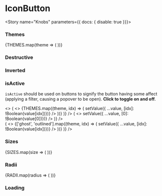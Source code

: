 


<Meta title="Components/IconButton" decorators={[withKnobs]} component={IconButton} />

# IconButton

<ImportPath component={IconButton} />

<Story name="Knobs" parameters={{ docs: { disable: true }}}>
  <div className={boolean("Inverted", false) ? 'inverted' : ''}>
    <IconButton
      isDestructive={boolean('isDestructive', false)}
      isActive={boolean('isActive', false)}
      disabled={boolean('disabled', false)}
      isLoading={boolean('isLoading', false)}
      theme={options('theme', arrayToOptions(THEMES), undefined, {
        display: 'inline-radio',
      })}
      size={options('size', arrayToOptions(SIZES), undefined, {
        display: 'inline-radio',
      })}
      radius={options('radius', arrayToOptions(RADII), undefined, {
        display: 'inline-radio',
      })}
      label={text('label', undefined)}
      Icon={StarFilledIcon}
    />
  </div>
</Story>

<Preview isExpanded>
  <IconButton
    Icon={StarFilledIcon}
  />
</Preview>

<Props of={IconButton} />

### Themes

<Preview>
  <Story name="Themes">
    <StoryWrapper>
      {THEMES.map(theme => (
        <StoryItem>
          <IconButton
            theme={theme}
            Icon={Icons[0]}
          />
        </StoryItem>
      ))}
    </StoryWrapper>
  </Story>
</Preview>

### Destructive

<Preview>
  <Story name="Destructive">
    <StoryWrapper>
      <StoryItem>
        <IconButton
          isDestructive
          Icon={Icons[0]}
      />
      </StoryItem>
    </StoryWrapper>
  </Story>
</Preview>


### Inverted

<Preview>
  <Story name="Inverted">
    <div className="inverted bgColor--blue padding--all rounded--all">
    <StoryWrapper>
      <StoryItem>
        <IconButton
          theme="ghost"
          Icon={Icons[0]}
      />
      </StoryItem>
      <StoryItem>
        <IconButton
          theme="outlined"
          Icon={Icons[0]}
      />
      </StoryItem>
    </StoryWrapper>
    </div>
  </Story>
</Preview>

### isActive

`isActive` should be used on buttons to signify the button having
some affect (applying a filter, causing a popover to be open).
**Click to toggle on and off**.

<Preview>
  <Story name="isActive">
    <>
      <StoryWrapper>
        <State
          initialValue={{}}
          render={(value, setValue) => ( 
            <>
              {THEMES.map((theme, idx) => (
                <StoryItem>
                  <IconButton
                    Icon={Icons[0]}
                    theme={theme}
                    isActive={!value[idx]}
                    onClick={() => setValue({ ...value, [idx]: !Boolean(value[idx])})}
                  />
                </StoryItem>
              ))}
            </>
          )}
        />
        <State
          initialValue={{}}
          render={(value, setValue) => ( 
            <>
              <StoryItem>
                <IconButton
                  isDestructive
                  Icon={Icons[0]}
                  isActive={!value[0]}
                  onClick={() => setValue({ ...value, [0]: !Boolean(value[0])})}
                />
              </StoryItem>
            </>
          )}
        />
      </StoryWrapper>
      <div class="inverted bgColor--blue padding--all rounded--all margin--top">
        <StoryWrapper>
          <State
            initialValue={{}}
            render={(value, setValue) => ( 
              <>
                {['ghost', 'outlined'].map((theme, idx) => (
                  <StoryItem>
                    <IconButton
                      Icon={Icons[0]}
                      theme={theme}
                      isActive={!value[idx]}
                      onClick={() => setValue({ ...value, [idx]: !Boolean(value[idx])})}
                    />
                  </StoryItem>
                ))}
              </>
            )}
          />
        </StoryWrapper>
      </div>
    </>
  </Story>
</Preview>


### Sizes

<Preview>
  <Story name="Sizes">
    <StoryWrapper>
    {SIZES.map(size => (
      <StoryItem>
        <IconButton
          size={size}
          Icon={Icons[0]}
        />
      </StoryItem>
    ))}
    </StoryWrapper>
  </Story>
</Preview>

### Radii

<Preview>
  <Story name="Radii">
    <StoryWrapper>
    {RADII.map(radius => (
      <StoryItem>
        <IconButton
          theme={THEMES[1]}
          radius={radius}
          Icon={Icons[0]}
        />
      </StoryItem>
    ))}
    </StoryWrapper>
  </Story>
</Preview>


### Loading

<Preview>
  <Story name="Loading">
    <StoryWrapper>
      <StoryItem>
        <IconButton
          isLoading
          Icon={Icons[0]}
        />
      </StoryItem>
      <StoryItem>
        <IconButton
          isDestructive
          isLoading
          Icon={Icons[0]}
        />
      </StoryItem>
    </StoryWrapper>
  </Story>
</Preview>